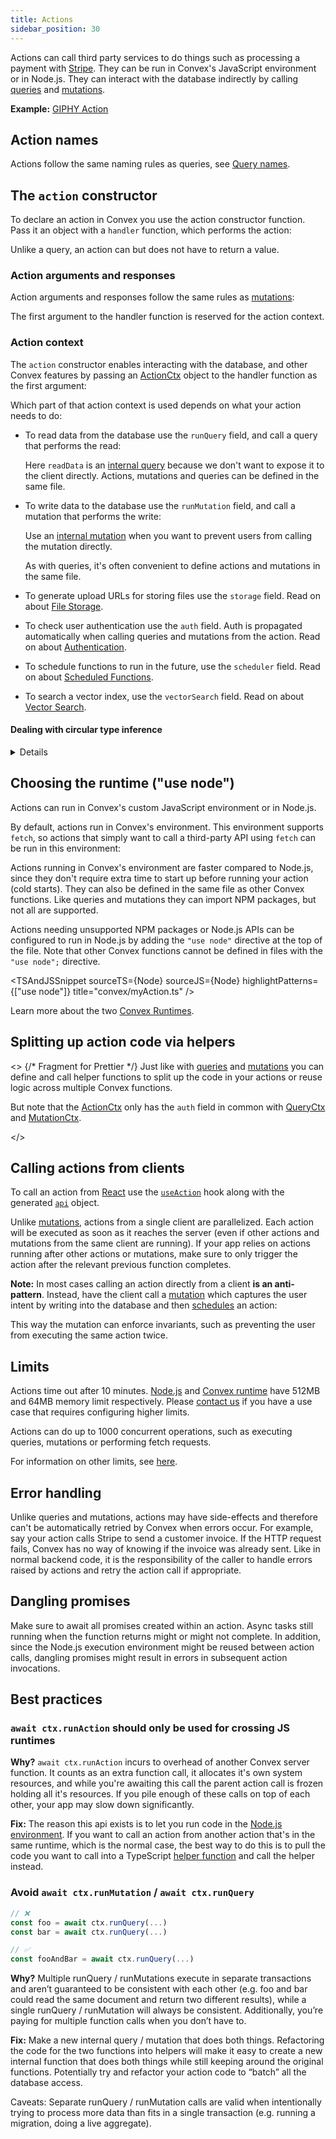 ```yaml
---
title: Actions
sidebar_position: 30
---
```



Actions can call third party services to do things such as processing a payment
with [Stripe](https://stripe.com). They can be run in Convex's JavaScript
environment or in Node.js. They can interact with the database indirectly by
calling [queries](/docs/functions/query-functions.mdx) and
[mutations](/docs/functions/mutation-functions.mdx).

**Example:**
[GIPHY Action](https://github.com/get-convex/convex-demos/tree/main/giphy-action)

## Action names

Actions follow the same naming rules as queries, see
[Query names](/docs/functions/query-functions.mdx#query-names).

## The `action` constructor

To declare an action in Convex you use the action constructor function. Pass it
an object with a `handler` function, which performs the action:

<TSAndJSSnippet
  sourceTS={Constructor}
  sourceJS={Constructor}
  title="convex/myFunctions.ts"
/>

Unlike a query, an action can but does not have to return a value.

### Action arguments and responses

Action arguments and responses follow the same rules as
[mutations](/docs/functions/mutation-functions.mdx#mutation-arguments-and_responses):

<TSAndJSSnippet
  sourceTS={ArgsWithValidation}
  sourceJS={ArgsWithValidation}
  title="convex/myFunctions.ts"
/>

The first argument to the handler function is reserved for the action context.

### Action context

The `action` constructor enables interacting with the database, and other Convex
features by passing an [ActionCtx](/api/interfaces/server.GenericActionCtx)
object to the handler function as the first argument:

<TSAndJSSnippet
  sourceTS={Context}
  sourceJS={Context}
  title="convex/myFunctions.ts"
/>

Which part of that action context is used depends on what your action needs to
do:

- To read data from the database use the `runQuery` field, and call a query that
  performs the read:

  <TSAndJSSnippet
    sourceTS={ContextRunQuery}
    sourceJS={ContextRunQuery}
    snippet="action"
    title="convex/myFunctions.ts"
  />

  Here `readData` is an [internal query](/docs/functions/internal-functions.mdx)
  because we don't want to expose it to the client directly. Actions, mutations
  and queries can be defined in the same file.

- To write data to the database use the `runMutation` field, and call a mutation
  that performs the write:

  <TSAndJSSnippet
    sourceTS={ContextRunMutation}
    sourceJS={ContextRunMutation}
    title="convex/myFunctions.ts"
  />

  Use an [internal mutation](/docs/functions/internal-functions.mdx) when you
  want to prevent users from calling the mutation directly.

  As with queries, it's often convenient to define actions and mutations in the
  same file.

- To generate upload URLs for storing files use the `storage` field. Read on
  about [File Storage](/docs/file-storage.mdx).
- To check user authentication use the `auth` field. Auth is propagated
  automatically when calling queries and mutations from the action. Read on
  about [Authentication](/docs/auth.mdx).
- To schedule functions to run in the future, use the `scheduler` field. Read on
  about [Scheduled Functions](/docs/scheduling/scheduled-functions.mdx).
- To search a vector index, use the `vectorSearch` field. Read on about
  [Vector Search](/docs/search/vector-search.mdx).

#### Dealing with circular type inference

<Details summary={<>
Working around the TypeScript error: some action <code>implicitly has
type 'any' because it does not have a type annotation and is
referenced directly or indirectly in its own initializer.</code>
</>}>

When the return value of an action depends on the result of calling
`ctx.runQuery` or `ctx.runMutation`, TypeScript will complain that it cannot
infer the return type of the action. This is a minimal example of the issue:

<Snippet
  title="convex/myFunctions.ts"
  source={CircularError}
  snippet="tsError"
/>

To work around this, you should store the result of the `ctx.runQuery` or
`ctx.runMutation` call in a variable with a type annotation:

<Snippet
  title="convex/myFunctions.ts"
  source={CircularErrorFixed}
  snippet="fixed"
/>

TypeScript will check that the type annotation matches what the called query or
mutation returns, so you don't lose any type safety.

In this trivial example the return type of the query was `null`. See the
[TypeScript](/docs/production/best-practices/typescript.mdx#type-annotating-server-side-helpers)
page for other types which might be helpful when annotating the result.

</Details>

## Choosing the runtime ("use node")

Actions can run in Convex's custom JavaScript environment or in Node.js.

By default, actions run in Convex's environment. This environment supports
`fetch`, so actions that simply want to call a third-party API using `fetch` can
be run in this environment:

<TSAndJSSnippet sourceTS={NPM} sourceJS={NPM} title="convex/myFunctions.ts" />

Actions running in Convex's environment are faster compared to Node.js, since
they don't require extra time to start up before running your action (cold
starts). They can also be defined in the same file as other Convex functions.
Like queries and mutations they can import NPM packages, but not all are
supported.

Actions needing unsupported NPM packages or Node.js APIs can be configured to
run in Node.js by adding the `"use node"` directive at the top of the file. Note
that other Convex functions cannot be defined in files with the `"use node";`
directive.

<TSAndJSSnippet
  sourceTS={Node}
  sourceJS={Node}
  highlightPatterns={["use node"]}
  title="convex/myAction.ts"
/>

Learn more about the two [Convex Runtimes](/docs/functions/runtimes.mdx).

## Splitting up action code via helpers

<>
  {/* Fragment for Prettier */}
  Just like with [queries](/docs/functions/query-functions.mdx#splitting-up-query-code-via-helpers)
  and [mutations](/docs/functions/mutation-functions.mdx#splitting-up-query-code-via-helpers)
  you can define and call helper
  <LanguageSelector verbose /> functions to split up the code in your actions or
  reuse logic across multiple Convex functions.

But note that the [ActionCtx](/api/interfaces/server.GenericActionCtx) only has
the `auth` field in common with
[QueryCtx](/docs/generated-api/server.md#queryctx) and
[MutationCtx](/docs/generated-api/server.md#mutationctx).

</>

## Calling actions from clients

To call an action from [React](/docs/client/react.mdx) use the
[`useAction`](/api/modules/react#useaction) hook along with the generated
[`api`](/generated-api/api) object.

<TSAndJSSnippet sourceTS={Call} sourceJS={Call} title="src/myApp.tsx" />

Unlike
[mutations](/docs/functions/mutation-functions.mdx#calling-mutations-from-clients),
actions from a single client are parallelized. Each action will be executed as
soon as it reaches the server (even if other actions and mutations from the same
client are running). If your app relies on actions running after other actions
or mutations, make sure to only trigger the action after the relevant previous
function completes.

**Note:** In most cases calling an action directly from a client **is an
anti-pattern**. Instead, have the client call a
[mutation](/docs/functions/mutation-functions.mdx) which captures the user
intent by writing into the database and then
[schedules](/docs/scheduling/scheduled-functions.mdx) an action:

<TSAndJSSnippet
  sourceTS={ScheduleFromMutation}
  sourceJS={ScheduleFromMutation}
  title="convex/myFunctions.ts"
/>

This way the mutation can enforce invariants, such as preventing the user from
executing the same action twice.

## Limits

Actions time out after 10 minutes.
[Node.js](/docs/functions/runtimes.mdx#nodejs-runtime) and
[Convex runtime](/docs/functions/runtimes.mdx#default-convex-runtime) have 512MB
and 64MB memory limit respectively. Please
[contact us](/docs/production/contact.md) if you have a use case that requires
configuring higher limits.

Actions can do up to 1000 concurrent operations, such as executing queries,
mutations or performing fetch requests.

For information on other limits, see [here](/docs/production/state/limits.mdx).

## Error handling

Unlike queries and mutations, actions may have side-effects and therefore can't
be automatically retried by Convex when errors occur. For example, say your
action calls Stripe to send a customer invoice. If the HTTP request fails,
Convex has no way of knowing if the invoice was already sent. Like in normal
backend code, it is the responsibility of the caller to handle errors raised by
actions and retry the action call if appropriate.

## Dangling promises

Make sure to await all promises created within an action. Async tasks still
running when the function returns might or might not complete. In addition,
since the Node.js execution environment might be reused between action calls,
dangling promises might result in errors in subsequent action invocations.

## Best practices

### `await ctx.runAction` should only be used for crossing JS runtimes

**Why?** `await ctx.runAction` incurs to overhead of another Convex server
function. It counts as an extra function call, it allocates it's own system
resources, and while you're awaiting this call the parent action call is frozen
holding all it's resources. If you pile enough of these calls on top of each
other, your app may slow down significantly.

**Fix:** The reason this api exists is to let you run code in the
[Node.js environment](/docs/functions/runtimes.mdx). If you want to call an
action from another action that's in the same runtime, which is the normal case,
the best way to do this is to pull the code you want to call into a TypeScript
[helper function](/docs/production/best-practices/best-practices.mdx#use-helper-functions-to-write-shared-code)
and call the helper instead.

### Avoid `await ctx.runMutation` / `await ctx.runQuery`

```ts
// ❌
const foo = await ctx.runQuery(...)
const bar = await ctx.runQuery(...)

// ✅
const fooAndBar = await ctx.runQuery(...)
```

**Why?** Multiple runQuery / runMutations execute in separate transactions and
aren’t guaranteed to be consistent with each other (e.g. foo and bar could read
the same document and return two different results), while a single runQuery /
runMutation will always be consistent. Additionally, you’re paying for multiple
function calls when you don’t have to.

**Fix:** Make a new internal query / mutation that does both things. Refactoring
the code for the two functions into helpers will make it easy to create a new
internal function that does both things while still keeping around the original
functions. Potentially try and refactor your action code to “batch” all the
database access.

Caveats: Separate runQuery / runMutation calls are valid when intentionally
trying to process more data than fits in a single transaction (e.g. running a
migration, doing a live aggregate).

